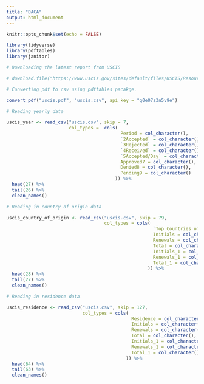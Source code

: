 ```yaml
---
title: "DACA"
output: html_document
---
```


```r
knitr::opts_chunk$set(echo = FALSE)

library(tidyverse)
library(pdftables)
library(janitor)
```

```r

# Downloading the latest report from USCIS

# download.file("https://www.uscis.gov/sites/default/files/USCIS/Resources/Reports%20and%20Studies/Immigration%20Forms%20Data/All%20Form%20Types/DACA/DACA_performancedata_fy2020_qtr2.pdf", "uscis.pdf")

# Converting pdf to csv using pdftables pacakge.

convert_pdf("uscis.pdf", "uscis.csv", api_key = "g0e07z3n5v9e")

# Reading yearly data

uscis_year <- read_csv("uscis.csv", skip = 7, 
                       col_types =  cols(
                                          Period = col_character(),
                                          `2Accepted` = col_character(),
                                          `3Rejected` = col_character(),
                                          `4Received` = col_character(),
                                          `5Accepted/Day` = col_character(),
                                          Approved7 = col_character(),
                                          Denied8 = col_character(),
                                          Pending9 = col_character()
                                        )) %>% 
  head(27) %>% 
  tail(26) %>% 
  clean_names()

# Reading in country of origin data

uscis_country_of_origin <- read_csv("uscis.csv", skip = 79, 
                                    col_types = cols(
                                                      `Top Countries of Origin` = col_character(),
                                                      Initials = col_character(),
                                                      Renewals = col_character(),
                                                      Total = col_character(),
                                                      Initials_1 = col_character(),
                                                      Renewals_1 = col_character(),
                                                      Total_1 = col_character()
                                                    )) %>% 
  head(28) %>% 
  tail(27) %>% 
  clean_names()

# Reading in residence data

uscis_residence <- read_csv("uscis.csv", skip = 127,
                            col_types = cols(
                                              Residence = col_character(),
                                              Initials = col_character(),
                                              Renewals = col_character(),
                                              Total = col_character(),
                                              Initials_1 = col_character(),
                                              Renewals_1 = col_character(),
                                              Total_1 = col_character()
                                            )) %>% 
  head(64) %>% 
  tail(63) %>% 
  clean_names()

```

